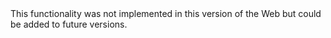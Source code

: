 <PlatformWrapper platform="web">
This functionality was not implemented in this version of the Web <Vg k="VSDK" /> but could be added to future versions.
</PlatformWrapper>
